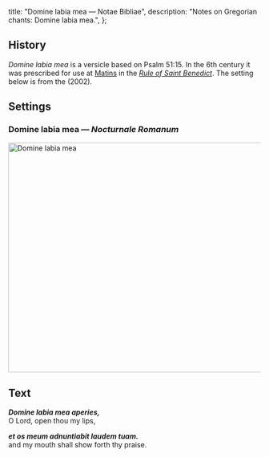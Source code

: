   title: "Domine labia mea — Notae Bibliae",
  description: "Notes on Gregorian chants: Domine labia mea.",
};

<Initial text="Domine labia mea" />

## History

*Domine labia mea* is a versicle based on Psalm 51:15. In the 6th century it was prescribed for use at [Matins](/glossary/liturgical-terms#matins) in the [*Rule of Saint Benedict*](/people/saints/medieval/benedict-of-nursia). The setting below is from the *<Definition lang="latin" anchor="nocturnale-romanum" text="Nocturnale Romanum" />* (2002).

## Settings

### Domine labia mea — *Nocturnale Romanum*

<Image
  src="/chants/domine-labia-mea.png"
  alt="Domine labia mea"
  width="600"
  height="459"
/>

## Text

***Domine labia mea aperies,***<br/>
O Lord, open thou my lips,

***et os meum adnuntiabit laudem tuam.***<br/>
and my mouth shall show forth thy praise.
